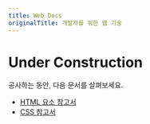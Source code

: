 ```yaml
---
title: Web Docs
originalTitle: 개발자를 위한 웹 기술
---
```


# Under Construction

공사하는 동안, 다음 문서를 살펴보세요.

- [HTML 요소 참고서](./Web/HTML/Element)
- [CSS 참고서](./Web/CSS/Reference)
